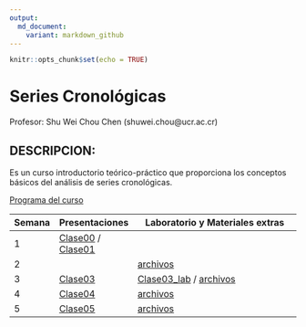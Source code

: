 ```yaml
---
output:
  md_document:
    variant: markdown_github
---
```


```r
knitr::opts_chunk$set(echo = TRUE)
```

# Series Cronológicas

Profesor: Shu Wei Chou Chen (shuwei.chou@ucr.ac.cr)

## DESCRIPCION:

Es un curso introductorio teórico-práctico que proporciona los conceptos básicos del análisis de series cronológicas.

[Programa del curso](https://shuwei325.github.io/SP1633-II22/SP1633-programa.pdf)


Semana        | Presentaciones | Laboratorio y Materiales extras
------------- | -------------- | ------------------------------------------------------------
1             | [Clase00](https://shuwei325.github.io/SP1633-II22/Clase00.html) / [Clase01](https://shuwei325.github.io/SP1633-II22/Clase01.html)
2             |                | [archivos](https://shuwei325.github.io/SP1633-II22/Clase02.zip) 
3             | [Clase03](https://shuwei325.github.io/SP1633-II22/Clase03.html)| [Clase03_lab](https://shuwei325.github.io/SP1633-II22/Clase03_lab.html) / [archivos](https://shuwei325.github.io/SP1633-II22/Clase03.zip) 
4             | [Clase04](https://shuwei325.github.io/SP1633-II22/Clase04.html)| [archivos](https://shuwei325.github.io/SP1633-II22/Clase04_lab.zip) 
5             | [Clase05](https://shuwei325.github.io/SP1633-II22/Clase05.html)| [archivos](https://shuwei325.github.io/SP1633-II22/Clase05_lab.zip) 








